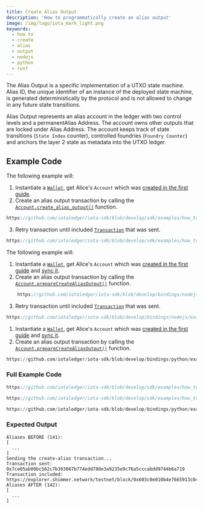 ```yaml
---
title: Create Alias Output
description: 'How to programmatically create an alias output'
image: /img/logo/iota_mark_light.png
keywords:
  - how to
  - create
  - alias
  - output
  - nodejs
  - python
  - rust
---
```



The Alias Output is a specific implementation of a UTXO state machine. Alias ID, the unique identifier of an instance of the deployed state machine, is generated deterministically by the protocol and is not allowed to change in any future state transitions.

Alias Output represents an alias account in the ledger with two control levels and a permanentAlias Address. The account owns other outputs that are locked under Alias Address. The account keeps track of state transitions (`State Index` counter), controlled foundries (`Foundry Counter`) and anchors the layer 2 state as metadata into the UTXO ledger.

## Example Code

<Tabs groupId="language" queryString>
<TabItem value="rust" label="Rust">

The following example will:

1. Instantiate a [`Wallet`](https://docs.rs/iota-sdk/latest/iota_sdk/wallet/core/struct.Wallet.html), get Alice's `Account` which was
   [created in the first guide](../accounts-and-addresses/create-account.mdx).
2. Create an alias output transaction by calling the [`Account.create_alias_output()`](https://docs.rs/iota-sdk/latest/iota_sdk/wallet/account/struct.CreateAliasParams.html) function.

<div className={'hide-code-block-extras'}>

```rust reference
https://github.com/iotaledger/iota-sdk/blob/develop/sdk/examples/how_tos/alias/create.rs#L40
```

</div>

3. Retry transaction until included [`Transaction`](https://docs.rs/iota-sdk/latest/iota_sdk/wallet/account/struct.Account.html#method.retry_transaction_until_included) that was sent.

<div className={'hide-code-block-extras'}>

```rust reference
https://github.com/iotaledger/iota-sdk/blob/develop/sdk/examples/how_tos/alias/create.rs#L43
```

</div>

</TabItem>
<TabItem value="typescript-node" label="Typescript (Node.js)">

The following example will:

1. Instantiate a [`Wallet`](https://docs.rs/iota-sdk/latest/iota_sdk/wallet/core/struct.Wallet.html), get Alice's `Account` which was
   [created in the first guide](../accounts-and-addresses/create-account.mdx) and [sync it](../accounts-and-addresses/check-balance.mdx).
2. Create an alias output transaction by calling the [`Account.prepareCreateAliasOutput()`](../../references/nodejs/classes/Account.md#preparecreatealiasoutput) function.

<div className={'hide-code-block-extras'}>

```typescript reference
    https://github.com/iotaledger/iota-sdk/blob/develop/bindings/nodejs/examples/how_tos/alias/create.ts#L53
```

</div>

3. Retry transaction until included [`Transaction`](../../references/nodejs/classes/Account.md#retrytransactionuntilincluded) that was sent.

<div className={'hide-code-block-extras'}>

```typescript reference
https://github.com/iotaledger/iota-sdk/blob/develop/bindings/nodejs/examples/how_tos/alias/create.ts#L60
```

</div>

</TabItem>
<TabItem value="python" label="Python">

1. Instantiate a [`Wallet`](https://docs.rs/iota-sdk/latest/iota_sdk/wallet/core/struct.Wallet.html), get Alice's `Account` which was
   [created in the first guide](../accounts-and-addresses/create-account.mdx) and [sync it](../accounts-and-addresses/check-balance.mdx).
2. Create an alias output transaction by calling the [`Account.prepareCreateAliasOutput()`](../../references/python/iota_sdk/wallet/account.md#prepare_create_alias_output) function.

<div className={'hide-code-block-extras'}>

```python reference
https://github.com/iotaledger/iota-sdk/blob/develop/bindings/python/examples/how_tos/alias/create.py#L22
```

</div>

</TabItem>
</Tabs>

### Full Example Code

<Tabs groupId="language" queryString>
<TabItem value="rust" label="Rust">

```rust reference
https://github.com/iotaledger/iota-sdk/blob/develop/sdk/examples/how_tos/alias_wallet/request_funds.rs
```

</TabItem>
<TabItem value="typescript-node" label="Typescript (Node.js)">

```typescript reference
https://github.com/iotaledger/iota-sdk/blob/develop/sdk/examples/how_tos/alias/create.rs
```

</TabItem>
<TabItem value="python" label="Python">

```python reference
https://github.com/iotaledger/iota-sdk/blob/develop/bindings/python/examples/how_tos/alias/create.py
```

</TabItem>
</Tabs>

### Expected Output

```plaintext
Aliases BEFORE (141):
[
  ...
]
Sending the create-alias transaction...
Transaction sent: 0x7ce05ab09bc562c7b383067b774edd780e3a9235e9c76a5cccabdd9744b6a719
Transaction included: https://explorer.shimmer.network/testnet/block/0x603c0e010b4e7665913c04729aad692a1c7557234185e98c821e1142fa49823d
Aliases AFTER (142):
[
  ...
]
```
